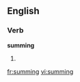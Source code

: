 ==English==

===Verb===
'''summing'''

#{{present participle of|[[sum]]}}

[[fr:summing]]
[[vi:summing]]
